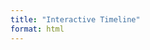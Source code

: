 ```yaml
---
title: "Interactive Timeline"
format: html
---
```


<style>
.callout-note {
  padding: 1em;
  border: 1px solid #ccc;
  border-left: 5px solid #f0ad4e;
  margin: 1em 0;
  background-color: #fcf8e3;
}
.callout-important {
  padding: 1em;
  border: 1px solid #ccc;
  border-left: 5px solid #d9534f;
  margin: 1em 0;
  background-color: #f2dede;
}
h4 {
  margin-top: 1em;
  margin-bottom: 0.5em;
}
ul {
  margin-top: 0.5em;
}
</style>

<div id="root"></div>

<script src="https://unpkg.com/react@17/umd/react.development.js"></script>
<script src="https://unpkg.com/react-dom@17/umd/react-dom.development.js"></script>
<script src="https://unpkg.com/react-chrono@1.22.0/dist/react-chrono.min.js"></script>
<script src="https://unpkg.com/babel-standalone@6/babel.min.js"></script>

<script type="text/babel">
  const { Chrono } = window.ReactChrono;

  const items = [
  {
    title: "Weeks 2-3",
    cardTitle: "Project Signup",
    cardDetailedText: (
      <div>
        <p><em>Before</em> Module 2 begins, sign up to a project group for Module 2 in your practical session.</p>
        <ul>
          <li>View available projects <a href="203-projects.qmd">here</a>.</li>
          <li>Once you have picked a project of interest, sign up to a group in your practical session on Canvas.</li>
          <li>Every person in your group should be in the same practical session.</li>
        </ul>
      </div>
    )
  },
  {
    title: "Week 4",
    cardTitle: "Project Planning and Pilot Study",
    cardDetailedText: (
      <div>
        <h4>In your practical session</h4>
        <ul>
          <li>Discuss and plan your project with your group.</li>
          <li>Pick up any gear you need to run your pilot study.</li>
        </ul>
        <h4>In your own time</h4>
        <ul>
          <li>After the practical in Week 4, contribute to your group’s pilot study work.</li>
          <li>Read relevant literature.</li>
          <li>Start preparing for your written report.</li>
        </ul>
        <h4>Details</h4>
        <ul>
          <li><strong>Form your hypothesis</strong>: as a group, convert the general biological question into specific biological hypotheses and predictions.</li>
          <li><strong>Plan the design of your main experiment</strong>: with your group, design a simple experiment to test the hypothesis. Ensure your design can be analysed using the stats you are familiar with (e.g. from Januar’s and Clare’s lectures, and Module 1 practicals). Draw a graph of how you expect your data to look (refer to Clare’s lectures). Decide what stats analysis is appropriate and why (refer to Clare’s lectures). If you can’t work this out, you are not ready to run your experiment.</li>
          <li><strong>Draft your data sheets</strong>: as a group, draft your data sheets for data collection (you may need to modify after your pilot study). This will ensure you collect all the data you should and collect it all in the same way.</li>
          <li><strong>Work out what equipment you’ll need</strong>: decide equipment you need to do the research based around what we can supply you. Consult Clare, technical staff and/or demonstrators then make a list.
            <ul>
              <li>For some projects, you will be able to take gear home straight away to run a pilot study.</li>
              <li>For others, you need to plan now and pick up gear in consultation with the technical staff. When contacting the tech staff, ensure you state your <strong>name</strong> and <strong>day</strong>, <strong>group number</strong> and <strong>project</strong>, e.g. BIOL2022 WED 2 to 4pm, Group 7 birds, Joe Blogs.</li>
            </ul>
          </li>
          <li>Plan your pilot study in class and run it before Week 5 practical session: this will help you refine your main experiment. Everyone in your group must contribute.</li>
        </ul>
        <div className="callout-note">
          <p>Clare, technical staff and demonstrators will be available in the Lab to discuss expectations for this practical module and plans for the coming weeks in session, and in your own time. Your group should aim to be self-sufficient out of practical times. However, for technical help outside practicals, or last-minute changes gear to be picked up, please contact heather.sowden@sydney.edu.au.</p>
        </div>
      </div>
    )
  },
  {
    title: "Week 5",
    cardTitle: "Finalise Experiment Design",
    cardDetailedText: (
      <div>
        <h4>In your practical session</h4>
        <ul>
          <li>Finalise the design and plans for your main experiment based on your pilot study and your reading of the relevant scientific literature</li>
          <li>Pick up any gear that you need for your main experiment.</li>
        </ul>
        <h4>Details</h4>
        <ul>
          <li>Discuss what you learnt from your pilot study with your group.</li>
          <li>Tweak the design of your main experiment if you need to: make any adjustments to your plans and finalise your main experiment and its experimental design.</li>
          <li>Know what stat tests you’ll be doing: ensure you know how you expect to statistically analyse your results, e.g. what your response and explanatory variable(s) are, what form and hence what stats test you intend to do.</li>
        </ul>
        <div className="callout-note">
          <p>Clare, technical staff and demonstrators will be available in the Lab to discuss your plans and provide feedback and gear. For technical help outside practicals, or last-minute changes gear to be picked up, please contact heather.sowden@sydney.edu.au.</p>
        </div>
      </div>
    )
  },
  {
    title: "Weeks 5-7",
    cardTitle: "Data Collection",
    cardDetailedText: (
      <div>
        <div className="callout-important">
          <p>There is no formal practical session in Week 6.</p>
        </div>
        <h4>In your own time</h4>
        <p>Set up your main experiment, run it, collect and collate the data. Everyone in your group must contribute.</p>
        <h4>Details</h4>
        <ul>
          <li>Collate the data: collate your group’s data into one Excel file – e.g. using Google Sheets. Include both a metadata worksheet and a clean results array in its own worksheet for data analysis. You can also have other worksheets for anything you want to record, plot, etc.</li>
          <li>Finalise data collation before week 7 practical if you can, leaving you more time for data analysis in Week 7 practical.</li>
        </ul>
        <div className="callout-note">
          <p>For technical help outside practicals, or last-minute changes gear to be picked up, please contact heather.sowden@sydney.edu.au.</p>
        </div>
      </div>
    )
  },
  {
    title: "Week 7",
    cardTitle: "Data Analysis",
    cardDetailedText: (
      <div>
        <h4>In your practical session</h4>
        <ul>
          <li>Finalise data collation of your main experiment (including metadata).</li>
          <li>Start data analysis of your main experiment (and if possible, complete it).</li>
          <li>Decide what plots and particular stats output you will need to report in the results section of your written report.</li>
        </ul>
        <h4>Details</h4>
        <ul>
          <li><strong>If you have not done so already, finalise data collation</strong>: spend no more than 30 mins of the practical finalising data collation into an Excel spreadsheet. Preferably, have this done before this practical session.</li>
          <li>Metadata: include a metadata worksheet that summarises important information referring to your data, such as:
            <ul>
              <li>names of group members</li>
              <li>the dates the experiment was run</li>
              <li>sites where you collected data</li>
              <li>response (i.e. dependent) variables and their units of measurement,</li>
              <li>explanatory (i.e. independent) variables, such as treatments (and the levels within each treatment) and any continuous variables</li>
              <li>anything to help you understand your project and data if you were to publish it for the world to see and understand, e.g. what the columns in your data sheet mean</li>
            </ul>
          </li>
          <li><strong>Plot, analyse and interpret</strong>: in the remaining practical time (at least an hour) using your group’s data set, each group member should individually learn to use Excel and R or SPSS to plot your data, run appropriate statistical analyses and interpret your results. You need to think about what stats results you need in the results section of your written report. Fantastic if you can complete this task by the end of week 7.</li>
        </ul>
        <div className="callout-note">
          <p>It is okay to work with other group members to plot and run the tests. However, each group member should do the analyses on their own so that they learn; watching someone else is not enough.</p>
        </div>
      </div>
    )
  },
  {
    title: "Weeks 7-8",
    cardTitle: "Report Drafting",
    cardDetailedText: (
      <div>
        <h4>In your own time</h4>
        <ul>
          <li>Continue your data analysis if you have yet to complete it.</li>
          <li>Start drafting your report.</li>
        </ul>
        <h4>Details</h4>
        <ul>
          <li>Data analysis: as above.</li>
          <li>Drafting your report: make a start on your report, e.g. framework for Introduction, Materials and Methods, and Results. You could leave the Discussion until you have finalised your Results. Refer to:
            <ul>
              <li>Clare’s tips on writing your report</li>
              <li>More tips on writing your report</li>
              <li>Module 2: Marking scheme for Report 1</li>
            </ul>
          </li>
        </ul>
      </div>
    )
  },
  {
    title: "Week 8",
    cardTitle: "Finalise Analysis and Report",
    cardDetailedText: (
      <div>
        <h4>In your practical session</h4>
        <ul>
          <li>Clare will go through writing your report.</li>
          <li>Finalise analyses, stats output and graphs.</li>
        </ul>
        <h4>Details</h4>
        <ul>
          <li>As a group: prepare your Excel data file for submission. The filename should be of the form Day-Time-Project, e.g. “WED2-4pmProj4A”. This file must include:
            <ul>
              <li>a metadata worksheet;</li>
              <li>a worksheet of the data array you will have imported to a stats package for analysis; and</li>
              <li>any other worksheets with workings, plots, etc.</li>
            </ul>
          </li>
          <li>As individuals: each group member needs to work on writing their report by:
            <ul>
              <li>completing their own results and graphs;</li>
              <li>deciding what they will include in their individual report; and</li>
              <li>deciding how they will present the data and the associated statistics.</li>
            </ul>
          </li>
        </ul>
      </div>
    )
  },
  {
    title: "Week 9",
    cardTitle: "Submission",
    cardDetailedText: (
      <div>
        <h4>Submission</h4>
        <p>Submit your group’s data and your written report in separate assignments in Canvas.</p>
        <h4>Details</h4>
        <ul>
          <li>There are two Canvas assignments for this assessment:
            <ul>
              <li>Report 1 Group Data: one person from your group needs to submit the group’s data for this Canvas assignment.</li>
              <li>Report 1 (individual): each person in your group needs to submit their own report for this Canvas assignment.</li>
            </ul>
          </li>
        </ul>
      </div>
    )
  }
];

  const App = () => (
    <div style={{ width: "100%", height: "100%" }}>
      <Chrono
        items={items}
        mode="VERTICAL_ALTERNATING"
        cardHeight={400}
        scrollable={{scrollbar: true}}
      />
    </div>
  );

  ReactDOM.render(<App />, document.getElementById('root'));
</script>